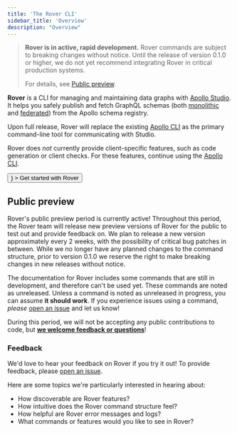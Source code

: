 ```yaml
---
title: 'The Rover CLI'
sidebar_title: 'Overview'
description: "Overview"
---
```



> **Rover is in active, rapid development.** Rover commands are subject to breaking changes without notice. Until the release of version 0.1.0 or higher, we do not yet recommend integrating Rover in critical production systems.
>
> For details, see [Public preview](#public-preview).

**Rover** is a CLI for managing and maintaining data graphs with [Apollo Studio](https://www.apollographql.com/docs/studio/). It helps you safely publish and fetch GraphQL schemas (both [monolithic](./graphs/) and [federated](./subgraphs/)) from the Apollo schema registry.

Upon full release, Rover will replace the existing [Apollo CLI](https://www.apollographql.com/docs/devtools/cli/) as the primary command-line tool for communicating with Studio.

Rover does _not_ currently provide client-specific features, such as code generation or client checks. For these features, continue using the [Apollo CLI](https://www.apollographql.com/docs/devtools/cli/).

<p>
  <Button
    size="large"
    color={colors.primary}
    as={<Link to="/getting-started" />}
  >
    Get started with Rover
  </Button>
</p>

## Public preview

Rover's public preview period is currently active! Throughout this period, the Rover team will release new preview versions of Rover for the public to test out and provide feedback on. We plan to release a new version approximately every 2 weeks, with the possibility of critical bug patches in between. While we no longer have any planned changes to the command structure, prior to version 0.1.0 we reserve the right to make breaking changes in new releases without notice.

The documentation for Rover includes some commands that are still in development, and therefore can't be used yet. These commands are noted as unreleased. Unless a command is noted as unreleased in progress, you can assume **it should work**. If you experience issues using a command, _please_ [open an issue](https://github.com/apollographql/rover/issues/new) and let us know!

During this period, we will not be accepting any public contributions to code, but [**we welcome feedback or questions**](#feedback)!

### Feedback

We'd love to hear your feedback on Rover if you try it out! To provide feedback, please [open an issue](https://github.com/apollographql/rover/issues).

Here are some topics we're particularly interested in hearing about:

* How discoverable are Rover features?
* How intuitive does the Rover command structure feel?
* How helpful are Rover error messages and logs?
* What commands or features would you like to see in Rover?
